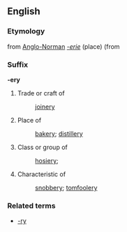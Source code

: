 ==English==
===Etymology===
from [[Anglo-Norman]] ''[[-erie]]'' (place) (from {{OF.}}

{{etystub}}

===Suffix===
'''-ery'''
# Trade or craft of
#: [[joinery]]
# Place of
#: [[bakery]]; [[distillery]]
# Class or group of
#: [[hosiery]]; 
# Characteristic of
#: [[snobbery]]; [[tomfoolery]]

===Related terms===
* [[-ry]]